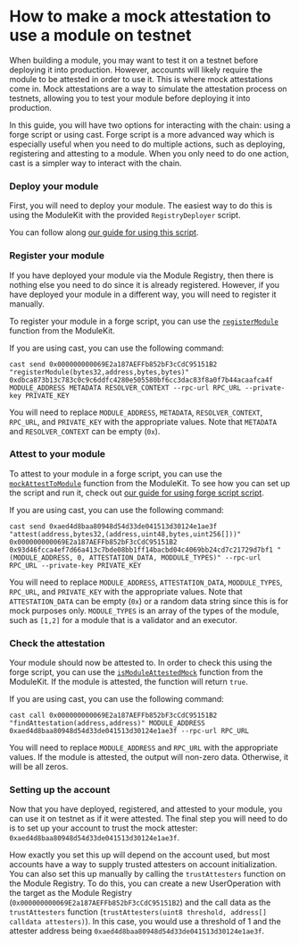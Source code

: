
# How to make a mock attestation to use a module on testnet

When building a module, you may want to test it on a testnet before deploying it into production. However, accounts will likely require the module to be attested in order to use it. This is where mock attestations come in. Mock attestations are a way to simulate the attestation process on testnets, allowing you to test your module before deploying it into production.

In this guide, you will have two options for interacting with the chain: using a forge script or using cast. Forge script is a more advanced way which is especially useful when you need to do multiple actions, such as deploying, registering and attesting to a module. When you only need to do one action, cast is a simpler way to interact with the chain.

<Steps>

### Deploy your module

First, you will need to deploy your module. The easiest way to do this is using the ModuleKit with the provided `RegistryDeployer` script.

You can follow along [our guide for using this script](/modulekit/deploying/deployment).

### Register your module

If you have deployed your module via the Module Registry, then there is nothing else you need to do since it is already registered. However, if you have deployed your module in a different way, you will need to register it manually.

To register your module in a forge script, you can use the [`registerModule`](/modulekit/deploy/core/registerModule) function from the ModuleKit.

If you are using cast, you can use the following command:

```shell
cast send 0x000000000069E2a187AEFFb852bF3cCdC95151B2 "registerModule(bytes32,address,bytes,bytes)" 0xdbca873b13c783c0c9c6ddfc4280e505580bf6cc3dac83f8a0f7b44acaafca4f MODULE_ADDRESS METADATA RESOLVER_CONTEXT --rpc-url RPC_URL --private-key PRIVATE_KEY
```

You will need to replace `MODULE_ADDRESS`, `METADATA`, `RESOLVER_CONTEXT`, `RPC_URL`, and `PRIVATE_KEY` with the appropriate values. Note that `METADATA` and `RESOLVER_CONTEXT` can be empty (`0x`).

### Attest to your module

To attest to your module in a forge script, you can use the [`mockAttestToModule`](/modulekit/deploy/attestations/mockAttestToModule) function from the ModuleKit. To see how you can set up the script and run it, check out [our guide for using forge script script](/modulekit/deploying/deployment).

If you are using cast, you can use the following command:

```shell
cast send 0xaed4d8baa80948d54d33de041513d30124e1ae3f "attest(address,bytes32,(address,uint48,bytes,uint256[]))" 0x000000000069E2a187AEFFb852bF3cCdC95151B2 0x93d46fcca4ef7d66a413c7bde08bb1ff14bacbd04c4069bb24cd7c21729d7bf1 "(MODULE_ADDRESS, 0, ATTESTATION_DATA, MODDULE_TYPES)" --rpc-url RPC_URL --private-key PRIVATE_KEY
```

You will need to replace `MODULE_ADDRESS`, `ATTESTATION_DATA`, `MODDULE_TYPES`, `RPC_URL`, and `PRIVATE_KEY` with the appropriate values. Note that `ATTESTATION_DATA` can be empty (`0x`) or a random data string since this is for mock purposes only. `MODULE_TYPES` is an array of the types of the module, such as `[1,2]` for a module that is a validator and an executor.

### Check the attestation

Your module should now be attested to. In order to check this using the forge script, you can use the [`isModuleAttestedMock`](/modulekit/deploy/attestations/isModuleAttestedMock) function from the ModuleKit. If the module is attested, the function will return `true`.

If you are using cast, you can use the following command:

```shell
cast call 0x000000000069E2a187AEFFb852bF3cCdC95151B2 "findAttestation(address,address)" MODULE_ADDRESS 0xaed4d8baa80948d54d33de041513d30124e1ae3f --rpc-url RPC_URL
```

You will need to replace `MODULE_ADDRESS` and `RPC_URL` with the appropriate values. If the module is attested, the output will non-zero data. Otherwise, it will be all zeros.

### Setting up the account

Now that you have deployed, registered, and attested to your module, you can use it on testnet as if it were attested. The final step you will need to do is to set up your account to trust the mock attester: `0xaed4d8baa80948d54d33de041513d30124e1ae3f`.

How exactly you set this up will depend on the account used, but most accounts have a way to supply trusted attesters on account initialization. You can also set this up manually by calling the `trustAttesters` function on the Module Registry. To do this, you can create a new UserOperation with the target as the Module Registry (`0x000000000069E2a187AEFFb852bF3cCdC95151B2`) and the call data as the `trustAttesters` function (`trustAttesters(uint8 threshold, address[] calldata attesters)`). In this case, you would use a threshold of 1 and the attester address being `0xaed4d8baa80948d54d33de041513d30124e1ae3f`.

</Steps>
